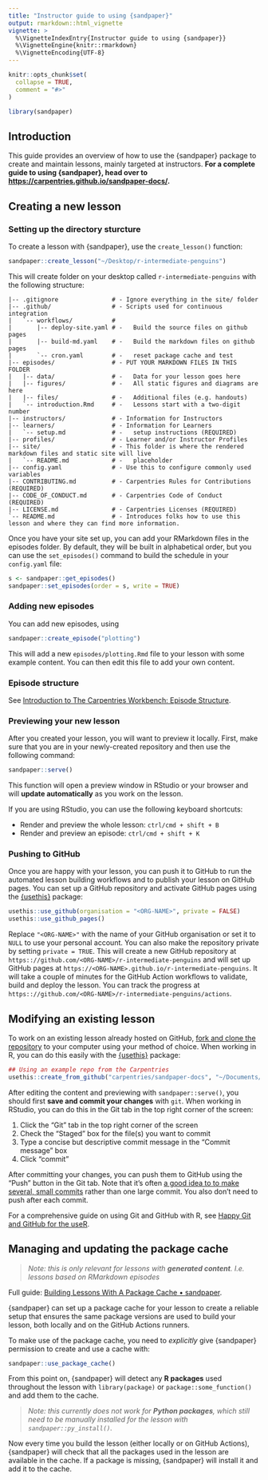 ```yaml
---
title: "Instructor guide to using {sandpaper}"
output: rmarkdown::html_vignette
vignette: >
  %\VignetteIndexEntry{Instructor guide to using {sandpaper}}
  %\VignetteEngine{knitr::rmarkdown}
  %\VignetteEncoding{UTF-8}
---
```


```r
knitr::opts_chunk$set(
  collapse = TRUE,
  comment = "#>"
)
```

```r
library(sandpaper)
```

## Introduction

This guide provides an overview of how to use the {sandpaper} package to create and maintain
lessons, mainly targeted at instructors.
**For a complete guide to using {sandpaper}, head over to
<https://carpentries.github.io/sandpaper-docs/>.**

## Creating a new lesson

### Setting up the directory sturcture

To create a lesson with {sandpaper}, use the `create_lesson()` function:

```r
sandpaper::create_lesson("~/Desktop/r-intermediate-penguins")
```

This will create folder on your desktop called `r-intermediate-penguins` with
the following structure:

```
|-- .gitignore               # - Ignore everything in the site/ folder
|-- .github/                 # - Scripts used for continuous integration
|   `-- workflows/           #
|       |-- deploy-site.yaml # -   Build the source files on github pages
|       |-- build-md.yaml    # -   Build the markdown files on github pages
|       `-- cron.yaml        # -   reset package cache and test
|-- episodes/                # - PUT YOUR MARKDOWN FILES IN THIS FOLDER
|   |-- data/                # -   Data for your lesson goes here
|   |-- figures/             # -   All static figures and diagrams are here
|   |-- files/               # -   Additional files (e.g. handouts)
|   `-- introduction.Rmd     # -   Lessons start with a two-digit number
|-- instructors/             # - Information for Instructors
|-- learners/                # - Information for Learners
|   `-- setup.md             # -   setup instructions (REQUIRED)
|-- profiles/                # - Learner and/or Instructor Profiles
|-- site/                    # - This folder is where the rendered markdown files and static site will live
|   `-- README.md            # -   placeholder
|-- config.yaml              # - Use this to configure commonly used variables
|-- CONTRIBUTING.md          # - Carpentries Rules for Contributions (REQUIRED)
|-- CODE_OF_CONDUCT.md       # - Carpentries Code of Conduct (REQUIRED)
|-- LICENSE.md               # - Carpentries Licenses (REQUIRED)
`-- README.md                # - Introduces folks how to use this lesson and where they can find more information.
```

Once you have your site set up, you can add your RMarkdown files in the episodes
folder. By default, they will be built in alphabetical order, but you can use
the `set_episodes()` command to build the schedule in your `config.yaml` file:

```r
s <- sandpaper::get_episodes()
sandpaper::set_episodes(order = s, write = TRUE)
```

### Adding new episodes

You can add new episodes, using

```r
sandpaper::create_episode("plotting")
```

This will add a new `episodes/plotting.Rmd` file to your lesson with some example content. You can
then edit this file to add your own content.

### Episode structure

See [Introduction to The Carpentries Workbench: Episode Structure](https://carpentries.github.io/sandpaper-docs/episodes.html).

### Previewing your new lesson

After you created your lesson, you will want to preview it locally. First, make sure that you are in
your newly-created repository and then use the following command:

```r
sandpaper::serve()
```

This function will open a preview window in RStudio or your browser and will **update
automatically** as you work on the lesson.

If you are using RStudio, you can use the following keyboard shortcuts:

- Render and preview the whole lesson: `ctrl/cmd + shift + B`
- Render and preview an episode: `ctrl/cmd + shift + K`

### Pushing to GitHub

Once you are happy with your lesson, you can push it to GitHub to run the automated lesson building
workflows and to publish your lesson on GitHub pages. You can set up a GitHub repository and activate GitHub pages using the [{usethis}](https://usethis.r-lib.org/) package:

```r
usethis::use_github(organisation = "<ORG-NAME>", private = FALSE)
usethis::use_github_pages()
```

Replace `"<ORG-NAME>"` with the name of your GitHub organisation or set it to `NULL` to use your
personal account. You can also make the repository private by setting `private = TRUE`. This will
create a new GitHub repository at `https:://github.com/<ORG-NAME>/r-intermediate-penguins` and will
set up GitHub pages at `https://<ORG-NAME>.github.io/r-intermediate-penguins`. It will take a couple
of minutes for the GitHub Action workflows to validate, build and deploy the lesson. You can track
the progress at `https:://github.com/<ORG-NAME>/r-intermediate-penguins/actions`.

## Modifying an existing lesson

To work on an existing lesson already hosted on GitHub,
[fork and clone the repository](https://docs.github.com/en/get-started/quickstart/fork-a-repo) to
your computer using your method of choice. When working in R, you can do this easily with the [{usethis}](https://usethis.r-lib.org/) package:

```r
## Using an example repo from the Carpentries
usethis::create_from_github("carpentries/sandpaper-docs", "~/Documents/Lessons/")
```

After editing the content and previewing with `sandpaper::serve()`, you should first **save and
commit your changes** with `git`. When working in RStudio, you can do this in the Git tab in the top
right corner of the screen:

1. Click the "Git" tab in the top right corner of the screen
2. Check the "Staged" box for the file(s) you want to commit
3. Type a concise but descriptive commit message in the "Commit message" box
4. Click "commit"

After committing your changes, you can push them to GitHub using the "Push" button in the Git tab.
Note that it's often
[a good idea to to make several, small commits](https://happygitwithr.com/repeated-amend.html#rock-climbing-analogy)
rather than one large commit. You also don't need to push after each commit.

For a comprehensive guide on using Git and GitHub with R, see [Happy Git and GitHub for the useR](https://happygitwithr.com/).

## Managing and updating the package cache

>*Note: this is only relevant for lessons with __generated content__. I.e. lessons based on RMarkdown episodes*

Full guide: [Building Lessons With A Package Cache • sandpaper](https://carpentries.github.io/sandpaper/articles/building-with-renv.html).

{sandpaper} can set up a package cache for your lesson to create a reliable setup that ensures the
same package versions are used to build your lesson, both locally and on the GitHub Actions runners.

To make use of the package cache, you need to *explicitly* give {sandpaper} permission to create and use a cache with:

```r
sandpaper::use_package_cache()
```

From this point on, {sandpaper} will detect any **R packages** used throughout the lesson with
`library(package)` or `package::some_function()` and add them to the cache.

>*Note: this currently does not work for __Python packages__, which still need to be manually installed for the lesson with `sandpaper::py_install()`.*

Now every time you build the lesson (either locally or on GitHub Actions), {sandpaper} will check
that all the packages used in the lesson are available in the cache. If a package is missing,
{sandpaper} will install it and add it to the cache.
